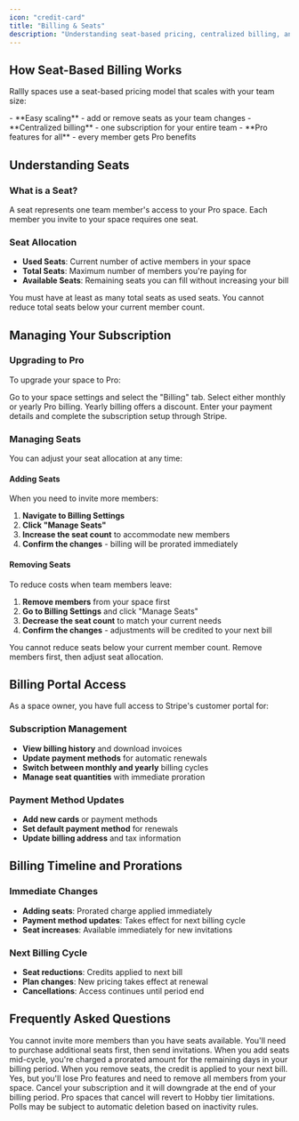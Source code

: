 ```yaml
---
icon: "credit-card"
title: "Billing & Seats"
description: "Understanding seat-based pricing, centralized billing, and subscription management for spaces."
---
```


## How Seat-Based Billing Works

Rallly spaces use a seat-based pricing model that scales with your team size:

<Card title="Seat-Based Pricing Benefits" icon="users">
- **Easy scaling** - add or remove seats as your team changes
- **Centralized billing** - one subscription for your entire team
- **Pro features for all** - every member gets Pro benefits
</Card>

## Understanding Seats

### What is a Seat?
A seat represents one team member's access to your Pro space. Each member you invite to your space requires one seat.

### Seat Allocation
- **Used Seats**: Current number of active members in your space
- **Total Seats**: Maximum number of members you're paying for
- **Available Seats**: Remaining seats you can fill without increasing your bill

<Note>
You must have at least as many total seats as used seats. You cannot reduce total seats below your current member count.
</Note>

## Managing Your Subscription

### Upgrading to Pro

To upgrade your space to Pro:

<Steps>
  <Step title="Navigate to Billing Settings">
    Go to your space settings and select the "Billing" tab.
  </Step>
  
  <Step title="Choose Your Plan">
    Select either monthly or yearly Pro billing. Yearly billing offers a discount.
  </Step>
  
  <Step title="Complete Payment">
    Enter your payment details and complete the subscription setup through Stripe.
  </Step>
</Steps>

### Managing Seats

You can adjust your seat allocation at any time:

#### Adding Seats
When you need to invite more members:

1. **Navigate to Billing Settings**
2. **Click "Manage Seats"**
3. **Increase the seat count** to accommodate new members
4. **Confirm the changes** - billing will be prorated immediately

#### Removing Seats
To reduce costs when team members leave:

1. **Remove members** from your space first
2. **Go to Billing Settings** and click "Manage Seats"
3. **Decrease the seat count** to match your current needs
4. **Confirm the changes** - adjustments will be credited to your next bill

<Warning>
You cannot reduce seats below your current member count. Remove members first, then adjust seat allocation.
</Warning>

## Billing Portal Access

As a space owner, you have full access to Stripe's customer portal for:

### Subscription Management
- **View billing history** and download invoices
- **Update payment methods** for automatic renewals
- **Switch between monthly and yearly** billing cycles
- **Manage seat quantities** with immediate proration

### Payment Method Updates
- **Add new cards** or payment methods
- **Set default payment method** for renewals
- **Update billing address** and tax information

## Billing Timeline and Prorations

### Immediate Changes
- **Adding seats**: Prorated charge applied immediately
- **Payment method updates**: Takes effect for next billing cycle
- **Seat increases**: Available immediately for new invitations

### Next Billing Cycle
- **Seat reductions**: Credits applied to next bill
- **Plan changes**: New pricing takes effect at renewal
- **Cancellations**: Access continues until period end

## Frequently Asked Questions

<AccordionGroup>
  <Accordion title="What happens if I exceed my seat limit?">
    You cannot invite more members than you have seats available. You'll need to purchase additional seats first, then send invitations.
  </Accordion>
  
  <Accordion title="How is proration calculated?">
    When you add seats mid-cycle, you're charged a prorated amount for the remaining days in your billing period. When you remove seats, the credit is applied to your next bill.
  </Accordion>
  
  <Accordion title="Can I downgrade from Pro to Hobby?">
    Yes, but you'll lose Pro features and need to remove all members from your space. Cancel your subscription and it will downgrade at the end of your billing period.
  </Accordion>
  
  <Accordion title="What happens to my polls if I cancel?">
    Pro spaces that cancel will revert to Hobby tier limitations. Polls may be subject to automatic deletion based on inactivity rules.
  </Accordion>
</AccordionGroup>